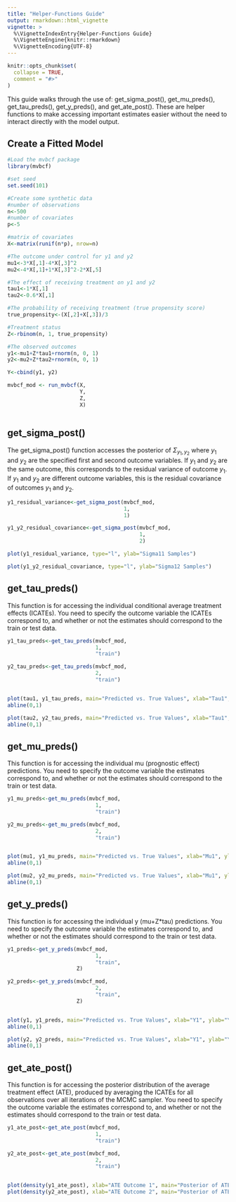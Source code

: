 ```yaml
---
title: "Helper-Functions Guide"
output: rmarkdown::html_vignette
vignette: >
  %\VignetteIndexEntry{Helper-Functions Guide}
  %\VignetteEngine{knitr::rmarkdown}
  %\VignetteEncoding{UTF-8}
---
```


```r
knitr::opts_chunk$set(
  collapse = TRUE,
  comment = "#>"
)
```

This guide walks through the use of: get_sigma_post(), get_mu_preds(), get_tau_preds(), get_y_preds(), and get_ate_post(). These are helper functions to make accessing important estimates easier without the need to interact directly with the model output. 

## Create a Fitted Model


```r
#Load the mvbcf package
library(mvbcf)

#set seed
set.seed(101)

#Create some synthetic data
#number of observations
n<-500
#number of covariates
p<-5

#matrix of covariates
X<-matrix(runif(n*p), nrow=n)

#The outcome under control for y1 and y2
mu1<-3*X[,1]-4*X[,3]^2
mu2<-4*X[,1]+1*X[,3]^2-2*X[,5]

#The effect of receiving treatment on y1 and y2
tau1<-1*X[,1]
tau2<-0.6*X[,1]

#The probability of receiving treatment (true propensity score)
true_propensity<-(X[,2]+X[,3])/3

#Treatment status
Z<-rbinom(n, 1, true_propensity)

#The observed outcomes
y1<-mu1+Z*tau1+rnorm(n, 0, 1)
y2<-mu2+Z*tau2+rnorm(n, 0, 1)

Y<-cbind(y1, y2)

mvbcf_mod <- run_mvbcf(X,
                       Y,
                       Z,
                       X)



```

## get_sigma_post()

The get_sigma_post() function accesses the posterior of $\Sigma_{y_{1},y_{2}}$ where $y_{1}$ and $y_{2}$ are the specified first and second outcome variables. If $y_{1}$ and $y_{2}$ are the same outcome, this corresponds to the residual variance of outcome $y_{1}$. If $y_{1}$ and $y_{2}$ are different outcome variables, this is the residual covariance of outcomes $y_{1}$ and $y_{2}$.

```r

y1_residual_variance<-get_sigma_post(mvbcf_mod,
                                     1,
                                     1)

y1_y2_residual_covariance<-get_sigma_post(mvbcf_mod,
                                          1,
                                          2)

plot(y1_residual_variance, type="l", ylab="Sigma11 Samples")

plot(y1_y2_residual_covariance, type="l", ylab="Sigma12 Samples")

```

## get_tau_preds()

This function is for accessing the individual conditional average treatment effects (ICATEs). You need to specify the outcome variable the ICATEs correspond to, and whether or not the estimates should correspond to the train or test data.

```r

y1_tau_preds<-get_tau_preds(mvbcf_mod,
                            1,
                            "train")

y2_tau_preds<-get_tau_preds(mvbcf_mod,
                            2,
                            "train")


plot(tau1, y1_tau_preds, main="Predicted vs. True Values", xlab="Tau1", ylab="Tau1 Predictions")
abline(0,1)

plot(tau2, y2_tau_preds, main="Predicted vs. True Values", xlab="Tau1", ylab="Tau1 Predictions")
abline(0,1)

```


## get_mu_preds()

This function is for accessing the individual mu (prognostic effect) predictions. You need to specify the outcome variable the estimates correspond to, and whether or not the estimates should correspond to the train or test data.

```r

y1_mu_preds<-get_mu_preds(mvbcf_mod,
                            1,
                            "train")

y2_mu_preds<-get_mu_preds(mvbcf_mod,
                            2,
                            "train")


plot(mu1, y1_mu_preds, main="Predicted vs. True Values", xlab="Mu1", ylab="Mu1 Predictions")
abline(0,1)

plot(mu2, y2_mu_preds, main="Predicted vs. True Values", xlab="Mu1", ylab="Mu1 Predictions")
abline(0,1)

```



## get_y_preds()

This function is for accessing the individual y (mu+Z*tau) predictions. You need to specify the outcome variable the estimates correspond to, and whether or not the estimates should correspond to the train or test data.

```r

y1_preds<-get_y_preds(mvbcf_mod,
                            1,
                            "train",
                      Z)

y2_preds<-get_y_preds(mvbcf_mod,
                            2,
                            "train",
                      Z)


plot(y1, y1_preds, main="Predicted vs. True Values", xlab="Y1", ylab="Y1 Predictions")
abline(0,1)

plot(y2, y2_preds, main="Predicted vs. True Values", xlab="Y1", ylab="Y1 Predictions")
abline(0,1)

```



## get_ate_post()

This function is for accessing the posterior distribution of the average treatment effect (ATE), produced by averaging the ICATEs for all observations over all iterations of the MCMC sampler. You need to specify the outcome variable the estimates correspond to, and whether or not the estimates should correspond to the train or test data.

```r

y1_ate_post<-get_ate_post(mvbcf_mod,
                            1,
                            "train")

y2_ate_post<-get_ate_post(mvbcf_mod,
                            2,
                            "train")


plot(density(y1_ate_post), xlab="ATE Outcome 1", main="Posterior of ATE for Outcome 1")
plot(density(y2_ate_post), xlab="ATE Outcome 2", main="Posterior of ATE for Outcome 2")


```
